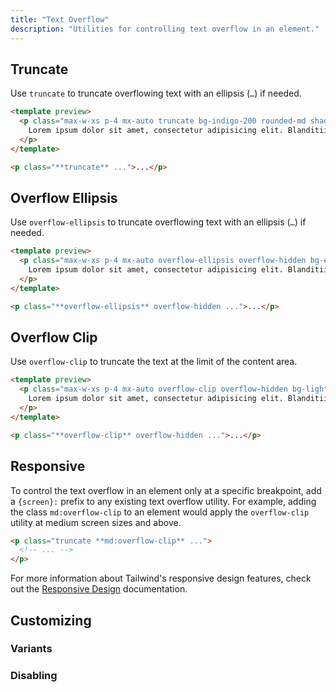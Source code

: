 ```yaml
---
title: "Text Overflow"
description: "Utilities for controlling text overflow in an element."
---
```




## Truncate

Use `truncate` to truncate overflowing text with an ellipsis (<code>…</code>) if needed.

```html indigo
<template preview>
  <p class="max-w-xs p-4 mx-auto truncate bg-indigo-200 rounded-md shadow-inner">
    Lorem ipsum dolor sit amet, consectetur adipisicing elit. Blanditiisitaquequodpraesentiumexplicaboincidunt? Dolores beatae nam at sed dolorum ratione dolorem nisi velit cum.
  </p>
</template>

<p class="**truncate** ...">...</p>
```

## Overflow Ellipsis

Use `overflow-ellipsis` to truncate overflowing text with an ellipsis (<code>…</code>) if needed.

```html emerald
<template preview>
  <p class="max-w-xs p-4 mx-auto overflow-ellipsis overflow-hidden bg-emerald-200 rounded-md shadow-inner">
    Lorem ipsum dolor sit amet, consectetur adipisicing elit. Blanditiisitaquequodpraesentiumexplicaboincidunt? Dolores beatae nam at sed dolorum ratione dolorem nisi velit cum.
  </p>
</template>

<p class="**overflow-ellipsis** overflow-hidden ...">...</p>
```

## Overflow Clip

Use `overflow-clip` to truncate the text at the limit of the content area.

```html lightBlue
<template preview>
  <p class="max-w-xs p-4 mx-auto overflow-clip overflow-hidden bg-light-blue-200 rounded-md shadow-inner">
    Lorem ipsum dolor sit amet, consectetur adipisicing elit. Blanditiisitaquequodpraesentiumexplicaboincidunt? Dolores beatae nam at sed dolorum ratione dolorem nisi velit cum.
  </p>
</template>

<p class="**overflow-clip** overflow-hidden ...">...</p>
```

## Responsive

To control the text overflow in an element only at a specific breakpoint, add a `{screen}:` prefix to any existing text overflow utility. For example, adding the class `md:overflow-clip` to an element would apply the `overflow-clip` utility at medium screen sizes and above.

```html
<p class="truncate **md:overflow-clip** ...">
  <!-- ... -->
</p>
```

For more information about Tailwind's responsive design features, check out the [Responsive Design](/docs/responsive-design) documentation.

## Customizing

### Variants

<Variants plugin="textOverflow" />

### Disabling

<Disabling plugin="textOverflow" />
